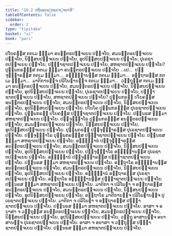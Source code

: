 ```yaml
---
title: "16.2 ກຖິນອນນ຺ຕຣປຈ຺ຈຍາທິ"
tableOfContents: false
sidebar:
  order: 2
type: "tipitaka"
basket: "vi"
book: "pari"
---
```



<DynamicBreadcrumb />

<Division number="404" book="pari">

<Paragraph number="1887" book="pari">
ປໂຍຄສ຺ສ ກຕເມ ຘມ຺ມາ ອນນ຺ຕຣປຈ຺ຈເຍນ ປຈ຺ຈໂຍ, ສມນນ຺ຕຣປຈ຺ຈເຍນ ປຈ຺ຈໂຍ, ນິສ຺ສຍປຈ຺ຈເຍນ ປຈ຺ຈໂຍ, ອຸປນິສ຺ສຍປຈ຺ຈເຍນ ປຈ຺ຈໂຍ, ປຸເຣຊາຕປຈ຺ຈເຍນ ປຈ຺ຈໂຍ, ປຈ຺ຉາຊາຕປຈ຺ຈເຍນ ປຈ຺ຈໂຍ, ສຫຊາຕປຈ຺ຈເຍນ ປຈ຺ຈໂຍ? ປຸພ຺ພກຣຓສ຺ສ ກຕເມ ຘມ຺ມາ ອນນ຺ຕຣປຈ຺ຈເຍນ ປຈ຺ຈໂຍ …ເປ…  ປຈ຺ຈຸທ຺ຘາຣສ຺ສ ກຕເມ ຘມ຺ມາ…  ອຘິຏ຺ຐານສ຺ສ ກຕເມ ຘມ຺ມາ…  ອຕ຺ຖາຣສ຺ສ ກຕເມ ຘມ຺ມາ…  ມາຕິການຎ຺ຈ ປລິໂພຘານຎ຺ຈ ກຕເມ ຘມ຺ມາ…  ວຕ຺ຖຸສ຺ສ ກຕເມ ຘມ຺ມາ ອນນ຺ຕຣປຈ຺ຈເຍນ ປຈ຺ຈໂຍ, ສມນນ຺ຕຣປຈ຺ຈເຍນ ປຈ຺ຈໂຍ, ນິສ຺ສຍປຈ຺ຈເຍນ ປຈ຺ຈໂຍ, ອຸປນິສ຺ສຍປຈ຺ຈເຍນ ປຈ຺ຈໂຍ, ປຸເຣຊາຕປຈ຺ຈເຍນ ປຈ຺ຈໂຍ, ປຈ຺ຉາຊາຕປຈ຺ຈເຍນ ປຈ຺ຈໂຍ, ສຫຊາຕປຈ຺ຈເຍນ ປຈ຺ຈໂຍ?
</Paragraph>

<Paragraph number="1888" book="pari">
ປຸພ຺ພກຣຓໍ ປໂຍຄສ຺ສ ອນນ຺ຕຣປຈ຺ຈເຍນ ປຈ຺ຈໂຍ, ສມນນ຺ຕຣປຈ຺ຈເຍນ ປຈ຺ຈໂຍ, ນິສ຺ສຍປຈ຺ຈເຍນ ປຈ຺ຈໂຍ, ອຸປນິສ຺ສຍປຈ຺ຈເຍນ ປຈ຺ຈໂຍ. ປໂຍໂຄ ປຸພ຺ພກຣຓສ຺ສ ປຸເຣຊາຕປຈ຺ຈເຍນ ປຈ຺ຈໂຍ. ປຸພ຺ພກຣຓໍ ປໂຍຄສ຺ສ ປຈ຺ຉາຊາຕປຈ຺ຈເຍນ ປຈ຺ຈໂຍ. ປນ຺ນຣສ ຘມ຺ມາ ສຫຊາຕປຈ຺ຈເຍນ ປຈ຺ຈໂຍ. ປຈ຺ຈຸທ຺ຘາໂຣ ປຸພ຺ພກຣຓສ຺ສ ອນນ຺ຕຣປຈ຺ຈເຍນ ປຈ຺ຈໂຍ, ສມນນ຺ຕຣປຈ຺ຈເຍນ ປຈ຺ຈໂຍ, ນິສ຺ສຍປຈ຺ຈເຍນ ປຈ຺ຈໂຍ, ອຸປນິສ຺ສຍປຈ຺ຈເຍນ ປຈ຺ຈໂຍ. ປຸພ຺ພກຣຓໍ ປຈ຺ຈຸທ຺ຘາຣສ຺ສ ປຸເຣຊາຕປຈ຺ຈເຍນ ປຈ຺ຈໂຍ. ປຈ຺ຈຸທ຺ຘາໂຣ ປຸພ຺ພກຣຓສ຺ສ ປຈ຺ຉາຊາຕປຈ຺ຈເຍນ ປຈ຺ຈໂຍ. ປນ຺ນຣສ ຘມ຺ມາ ສຫຊາຕປຈ຺ຈເຍນ ປຈ຺ຈໂຍ. ອຘິຏ຺ຐານໍ ປຈ຺ຈຸທ຺ຘາຣສ຺ສ ອນນ຺ຕຣປຈ຺ຈເຍນ ປຈ຺ຈໂຍ, ສມນນ຺ຕຣປຈ຺ຈເຍນ ປຈ຺ຈໂຍ, ນິສ຺ສຍປຈ຺ຈເຍນ ປຈ຺ຈໂຍ, ອຸປນິສ຺ສຍປຈ຺ຈເຍນ ປຈ຺ຈໂຍ. ປຈ຺ຈຸທ຺ຘາໂຣ ອຘິຏ຺ຐານສ຺ສ ປຸເຣຊາຕປຈ຺ຈເຍນ ປຈ຺ຈໂຍ. ອຘິຏ຺ຐານໍ ປຈ຺ຈຸທ຺ຘາຣສ຺ສ ປຈ຺ຉາຊາຕປຈ຺ຈເຍນ ປຈ຺ຈໂຍ. ປນ຺ນຣສ ຘມ຺ມາ ສຫຊາຕປຈ຺ຈເຍນ ປຈ຺ຈໂຍ. ອຕ຺ຖາໂຣ ອຘິຏ຺ຐານສ຺ສ ອນນ຺ຕຣປຈ຺ຈເຍນ ປຈ຺ຈໂຍ, ສມນນ຺ຕຣປຈ຺ຈເຍນ ປຈ຺ຈໂຍ, ນິສ຺ສຍປຈ຺ຈເຍນ ປຈ຺ຈໂຍ, ອຸປນິສ຺ສຍປຈ຺ຈເຍນ ປຈ຺ຈໂຍ. ອຘິຏ຺ຐານໍ ອຕ຺ຖາຣສ຺ສ ປຸເຣຊາຕປຈ຺ຈເຍນ ປຈ຺ຈໂຍ. ອຕ຺ຖາໂຣ ອຘິຏ຺ຐານສ຺ສ ປຈ຺ຉາຊາຕປຈ຺ຈເຍນ ປຈ຺ຈໂຍ. ປນ຺ນຣສ ຘມ຺ມາ ສຫຊາຕປຈ຺ຈເຍນ ປຈ຺ຈໂຍ. ມາຕິກາ ຈ ປລິໂພຘາ ຈ ອຕ຺ຖາຣສ຺ສ ອນນ຺ຕຣປຈ຺ຈເຍນ ປຈ຺ຈໂຍ, ສມນນ຺ຕຣປຈ຺ຈເຍນ ປຈ຺ຈໂຍ, ນິສ຺ສຍປຈ຺ຈເຍນ ປຈ຺ຈໂຍ, ອຸປນິສ຺ສຍປຈ຺ຈເຍນ ປຈ຺ຈໂຍ. ອຕ຺ຖາໂຣ ມາຕິການຎ຺ຈ ປລິໂພຘານຎ຺ຈ ປຸເຣຊາຕປຈ຺ຈເຍນ ປຈ຺ຈໂຍ. ມາຕິກາ ຈ ປລິໂພຘາ ຈ ອຕ຺ຖາຣສ຺ສ ປຈ຺ຉາຊາຕປຈ຺ຈເຍນ ປຈ຺ຈໂຍ. ປນ຺ນຣສ ຘມ຺ມາ ສຫຊາຕປຈ຺ຈເຍນ ປຈ຺ຈໂຍ. ອາສາ ຈ ອນາສາ ຈ ວຕ຺ຖຸສ຺ສ ອນນ຺ຕຣປຈ຺ຈເຍນ ປຈ຺ຈໂຍ, ສມນນ຺ຕຣປຈ຺ຈເຍນ ປຈ຺ຈໂຍ, ນິສ຺ສຍປຈ຺ຈເຍນ ປຈ຺ຈໂຍ, ອຸປນິສ຺ສຍປຈ຺ຈເຍນ ປຈ຺ຈໂຍ. ວຕ຺ຖຸ ອາສານຎ຺ຈ ອນາສານຎ຺ຈ ປຸເຣຊາຕປຈ຺ຈເຍນ ປຈ຺ຈໂຍ. ອາສາ ຈ ອນາສາ ຈ ວຕ຺ຖຸສ຺ສ ປຈ຺ຉາຊາຕປຈ຺ຈເຍນ ປຈ຺ຈໂຍ. ປນ຺ນຣສ ຘມ຺ມາ ສຫຊາຕປຈ຺ຈເຍນ ປຈ຺ຈໂຍ.
</Paragraph>
</Division>
